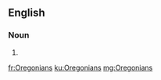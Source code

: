 ==English==

===Noun===
{{head|en|plural}}

# {{plural of|Oregonian|lang=en|nocat=1}}

[[fr:Oregonians]]
[[ku:Oregonians]]
[[mg:Oregonians]]